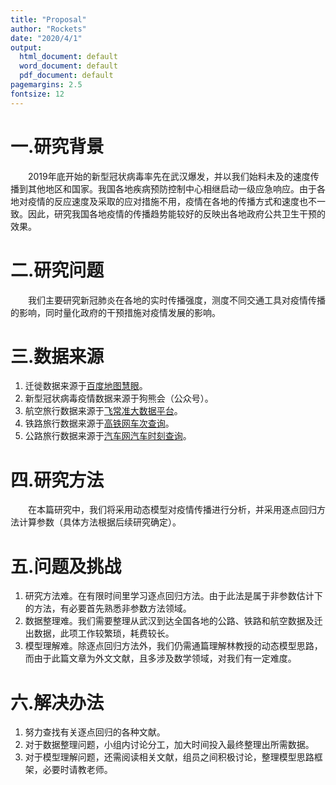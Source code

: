 ```yaml
---
title: "Proposal"
author: "Rockets"
date: "2020/4/1"
output:
  html_document: default
  word_document: default
  pdf_document: default
pagemargins: 2.5
fontsize: 12
---
```


<style type=""Proposal/css">
	#header {
	    text-align: center;
	}
</style>

# 一.研究背景 
&emsp;&emsp;2019年底开始的新型冠状病毒率先在武汉爆发，并以我们始料未及的速度传播到其他地区和国家。我国各地疾病预防控制中心相继启动一级应急响应。由于各地对疫情的反应速度及采取的应对措施不用，疫情在各地的传播方式和速度也不一致。因此，研究我国各地疫情的传播趋势能较好的反映出各地政府公共卫生干预的效果。  

# 二.研究问题 
&emsp;&emsp;我们主要研究新冠肺炎在各地的实时传播强度，测度不同交通工具对疫情传播的影响，同时量化政府的干预措施对疫情发展的影响。  

# 三.数据来源 
1. 迁徙数据来源于[百度地图慧眼](http://qianxi.baidu.com/)。  
2. 新型冠状病毒疫情数据来源于狗熊会（公众号）。  
3. 航空旅行数据来源于[飞常准大数据平台](https://data.variflight.com/)。  
4. 铁路旅行数据来源于[高铁网车次查询](http://shike.gaotie.cn/)。  
5. 公路旅行数据来源于[汽车网汽车时刻查询](https://www.qichezhan.cn/)。
 
# 四.研究方法 
&emsp;&emsp;在本篇研究中，我们将采用动态模型对疫情传播进行分析，并采用逐点回归方法计算参数（具体方法根据后续研究确定）。  
 
# 五.问题及挑战 
1. 研究方法难。在有限时间里学习逐点回归方法。由于此法是属于非参数估计下的方法，有必要首先熟悉非参数方法领域。 
2. 数据整理难。我们需要整理从武汉到达全国各地的公路、铁路和航空数据及迁出数据，此项工作较繁琐，耗费较长。 
3. 模型理解难。除逐点回归方法外，我们仍需通篇理解林教授的动态模型思路，而由于此篇文章为外文文献，且多涉及数学领域，对我们有一定难度。 
 
# 六.解决办法 
1. 努力查找有关逐点回归的各种文献。 
2. 对于数据整理问题，小组内讨论分工，加大时间投入最终整理出所需数据。 
3. 对于模型理解问题，还需阅读相关文献，组员之间积极讨论，整理模型思路框架，必要时请教老师。 
 




